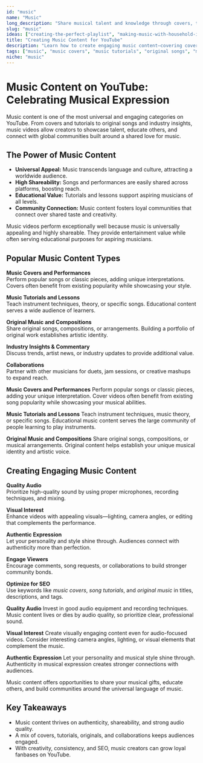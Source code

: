 ```yaml
---
id: "music"
name: "Music"
long_description: "Share musical talent and knowledge through covers, tutorials, and industry insights."
slug: "music"
ideas: ["creating-the-perfect-playlist", "making-music-with-household-items", "making-my-own-instruments"]
title: "Creating Music Content for YouTube"
description: "Learn how to create engaging music content—covering covers, tutorials, original songs, and industry insights to grow your audience."
tags: ["music", "music covers", "music tutorials", "original songs", "music industry", "performance videos", "music education"]
niche: "music"
---
```


# Music Content on YouTube: Celebrating Musical Expression

Music content is one of the most universal and engaging categories on YouTube. From covers and tutorials to original songs and industry insights, music videos allow creators to showcase talent, educate others, and connect with global communities built around a shared love for music.

## The Power of Music Content

- **Universal Appeal:** Music transcends language and culture, attracting a worldwide audience.  
- **High Shareability:** Songs and performances are easily shared across platforms, boosting reach.  
- **Educational Value:** Tutorials and lessons support aspiring musicians of all levels.  
- **Community Connection:** Music content fosters loyal communities that connect over shared taste and creativity.  

Music videos perform exceptionally well because music is universally appealing and highly shareable. They provide entertainment value while often serving educational purposes for aspiring musicians.

## Popular Music Content Types

**Music Covers and Performances**  
Perform popular songs or classic pieces, adding unique interpretations. Covers often benefit from existing popularity while showcasing your style.  

**Music Tutorials and Lessons**  
Teach instrument techniques, theory, or specific songs. Educational content serves a wide audience of learners.  

**Original Music and Compositions**  
Share original songs, compositions, or arrangements. Building a portfolio of original work establishes artistic identity.  

**Industry Insights & Commentary**  
Discuss trends, artist news, or industry updates to provide additional value.  

**Collaborations**  
Partner with other musicians for duets, jam sessions, or creative mashups to expand reach.  

**Music Covers and Performances**
Perform popular songs or classic pieces, adding your unique interpretation. Cover videos often benefit from existing song popularity while showcasing your musical abilities.

**Music Tutorials and Lessons**
Teach instrument techniques, music theory, or specific songs. Educational music content serves the large community of people learning to play instruments.

**Original Music and Compositions**
Share original songs, compositions, or musical arrangements. Original content helps establish your unique musical identity and artistic voice.

## Creating Engaging Music Content

**Quality Audio**  
Prioritize high-quality sound by using proper microphones, recording techniques, and mixing.  

**Visual Interest**  
Enhance videos with appealing visuals—lighting, camera angles, or editing that complements the performance.  

**Authentic Expression**  
Let your personality and style shine through. Audiences connect with authenticity more than perfection.  

**Engage Viewers**  
Encourage comments, song requests, or collaborations to build stronger community bonds.  

**Optimize for SEO**  
Use keywords like *music covers*, *song tutorials*, and *original music* in titles, descriptions, and tags.  

**Quality Audio**
Invest in good audio equipment and recording techniques. Music content lives or dies by audio quality, so prioritize clear, professional sound.

**Visual Interest**
Create visually engaging content even for audio-focused videos. Consider interesting camera angles, lighting, or visual elements that complement the music.

**Authentic Expression**
Let your personality and musical style shine through. Authenticity in musical expression creates stronger connections with audiences.

Music content offers opportunities to share your musical gifts, educate others, and build communities around the universal language of music.

## Key Takeaways

- Music content thrives on authenticity, shareability, and strong audio quality.  
- A mix of covers, tutorials, originals, and collaborations keeps audiences engaged.  
- With creativity, consistency, and SEO, music creators can grow loyal fanbases on YouTube.  
